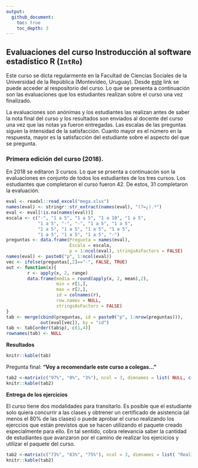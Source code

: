 ```yaml
---
output:
  github_document:
    toc: true 
    toc_depth: 3
---
```


<!-- README.md is generated from README.Rmd. Please edit that file -->

## Evaluaciones del curso Instroducción al software estadístico R (`IntRo`) 

Este curso se dicta regularmente en la Facultad de Ciencias Sociales de la Universidad de la República (Montevideo, Uruguay). Desde [este](https://github.com/Nicolas-Schmidt/IntRo) link se puede acceder al respositorio del curso. Lo que se presenta a continuación son las evaluaciones que los estudiantes realizan sobre el curso una vez finalizado.

La evaluaciones son anónimas y los estudiantes las realizan antes de saber la nota final del curso y los resultados son enviados al docente del curso una vez que las notas ya fueron entregadas. Las escalas de las preguntas siguen la intensidad de la satisfacción. Cuanto mayor es el número en la respuesta,  mayor es la satisfacción del estudiante sobre el aspecto del que se pregunta.

### Primera edición del curso (2018).

En 2018 se editaron 3 cursos. Lo que se prsenta a continuacón son la evaluaciones en conjunto de todos los estudiantes de los tres cursos. Los estudiantes que completaron el curso fueron 42. De estos, 31 completaron la evaluación.



```r
eval <- readxl::read_excel("mega.xlsx")
names(eval) <- stringr::str_extract(names(eval), "(?=¿).*")
eval <- eval[!is.na(names(eval))]
escala <- c("-", "1 a 5", "1 a 5", "1 a 10", "1 a 5", 
            "1 a 5", "-", "-", "1 a 5", "1 a 5", 
            "1 a 5", "1 a 5", "1 a 5", "1 a 5", 
            "1 a 5", "1 a 5", "1 a 5", "-")
preguntas <- data.frame(Pregunta = names(eval), 
                        Escala = escala, 
                        p = 1:ncol(eval), stringsAsFactors = FALSE)
names(eval) <- paste0("p", 1:ncol(eval))
vec <- ifelse(preguntas[,2]=="-", FALSE, TRUE)
out <- function(x){
        r <- apply(x, 2, range)
        data.frame(media = round(apply(x, 2, mean),2), 
                   min = r[1,], 
                   max = r[2,],
                   id = colnames(r), 
                   row.names = NULL, 
                   stringsAsFactors = FALSE)
}
tab <- merge(cbind(preguntas, id = paste0("p", 1:nrow(preguntas))), 
             out(eval[vec]), by = "id")
tab <- tab[order(tab$p),-c(1,4)]
rownames(tab) <- NULL
```
__Resultados__
```r
knitr::kable(tab)
```


Pregunta final: __"Voy a recomendarle este curso a colegas..."__

```r
tab2 <-matrix(c("97%", "0%", "3%"), ncol = 3, dimnames = list( NULL, c("Si", "No", "Ns/Nc")))
knitr::kable(tab2)
```




__Entrega de los ejercicios__

El curso tiene dos modalidades para transitarlo. Es posible que el estudiante solo quiera concurrir a las clases y obtrener un certificado de asistencia (al menos el 80% de las clases) o puede aprobar el curso realizando los ejerccios que están previstos que se hacen utilizando el paquete creado especialmente para ello. En tal sentido, cobra relevancia saber la cantidad de estudiantes que avanzaron por el camino de realizar los ejercicios y utilizar el paquete del curso.


```r
tab2 <-matrix(c("73%", "63%", "75%"), ncol = 3, dimnames = list( "Realizaron evaluación", paste("Curso", 1:3)))
knitr::kable(tab2)
```










